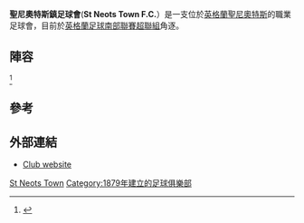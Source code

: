 {{Infobox football club
| clubname = 聖尼奧特斯鎮足球會
| image = <!-- 檔案不存在 [[File:StNeotsTownFCLogo.jpg|120px]] -->
| fullname = St Neots Town Football Club
| nickname = The Saints
| founded = {{start date and age|1879}}
| ground = [[聖尼奧特斯|聖尼奧特斯]]Rowley Park
| capacity = 3,500 (250 座位)
| owner = Lee Kearns
| chairman = Lee Kearns
| manager = Andy Davies & Robbie O'Keefe (joint managers)<ref>https://www.southern-football-league.co.uk/league-news/st-neots-announce-new-management-appointments{{dead link|date=2018年4月 |bot=InternetArchiveBot |fix-attempted=yes }}</ref>
| league = [[英格蘭足球南部聯賽超聯組|英格蘭足球南部聯賽超聯組]]
| season   = 2015–16
| position = [[英格蘭足球南部聯賽超聯組|英格蘭足球南部聯賽超聯組]], 20
| website = http://stneotstownfc.co.uk/
|pattern_la1=_navyshoulders|pattern_b1=_aquasides|pattern_ra1=_navyshoulders|pattern_sh1=_skybluesides
|leftarm1=87CEFA|body1=000080|rightarm1=87CEFA|shorts1=000080|socks1=000080
| pattern_la2= |pattern_b2= |pattern_ra2= |pattern_sh2= |pattern_so2=
|leftarm2=FF0000|body2=FF0000|rightarm2=FF0000|shorts2=FF0000|socks2=FF0000
}}

'''聖尼奧特斯鎮足球會'''('''St Neots Town F.C.'''）是一支位於[[英格蘭|英格蘭]][[聖尼奧特斯|聖尼奧特斯]]的職業足球會，目前於[[英格蘭足球南部聯賽超聯組|英格蘭足球南部聯賽超聯組]]角逐。

==陣容==
{{updated|2015年10月}}<ref>{{Cite web |url=http://www.stneotstownfc.co.uk/blteam/1/2.html?layout=players |title=存档副本 |access-date=2016-08-01 |archive-date=2016-03-03 |archive-url=https://web.archive.org/web/20160303223228/http://www.stneotstownfc.co.uk/blteam/1/2.html?layout=players |dead-url=no }}</ref>
{{Fs start}}
{{Fs player|no=–|nat=England|name=Jamie Greygoose|pos=GK}}
{{Fs player|no=–|nat=England|name=Josh Bickerstaff|pos=DF}}
{{Fs player|no=–|nat=England|name=Dave Deeney|pos=DF}}
{{Fs player|no=–|nat=England|name=Ryan Frater|pos=DF}}
{{Fs player|no=–|nat=England|name=Max York|pos=DF}}
{{Fs player|no=–|nat=England|name=Tom Ward|pos=DF}}
{{Fs player|no=–|nat=England|name=[[Shane_Blackett|Shane Blackett]]|pos=DF}}
{{Fs player|no=–|nat=England|name=Theo Davis|pos=DF}}
{{Fs player|no=–|nat=England|name=[[Mat_Mitchel-King|Mat Mitchel-King]]|pos=MF}}
{{Fs player|no=–|nat=England|name=Dean Cracknell|pos=MF}}
{{fs mid}}
{{Fs player|no=–|nat=England|name=Bruce Wilson|pos=MF}}
{{Fs player|no=–|nat=England|name=Edd Adjei|pos=MF}}
{{Fs player|no=–|nat=England|name=Conor Hall|pos=MF}}
{{Fs player|no=–|nat=England|name=Remy Gordon|pos=MF}}
{{Fs player|no=–|nat=England|name=Nathan Frater|pos=FW}}
{{Fs player|no=–|nat=England|name=Drew Roberts|pos=FW}}
{{Fs player|no=–|nat=England|name=Matt Nolan|pos=FW}}
{{Fs player|no=–|nat=England|name=Chris Dillon|pos=FW}}
{{Fs player|no=–|nat=England|name=Ryan Hawkins|pos=FW}}
{{Fs end}}

== 參考 ==
{{Reflist}}

== 外部連結 ==
*[http://www.stneotstownfc.co.uk Club website] {{Wayback|url=http://www.stneotstownfc.co.uk/ |date=20210127193339 }}

[[Category:劍橋郡足球俱樂部|St Neots Town]]
[[Category:1879年建立的足球俱樂部|Category:1879年建立的足球俱樂部]]